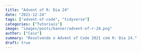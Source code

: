 ```yaml
---
title: "Advent of R: Dia 24"
date: "2021-12-24"
tags: ["advent-of-code", "tidyverse"]
categories: ["Tutoriais"]
image: "images/posts/banner/advent-of-r-24.png"
author: ["Caio"]
summary: "Resolvendo o Advent of Code 2021 com R: Dia 24."
draft: true
---
```

